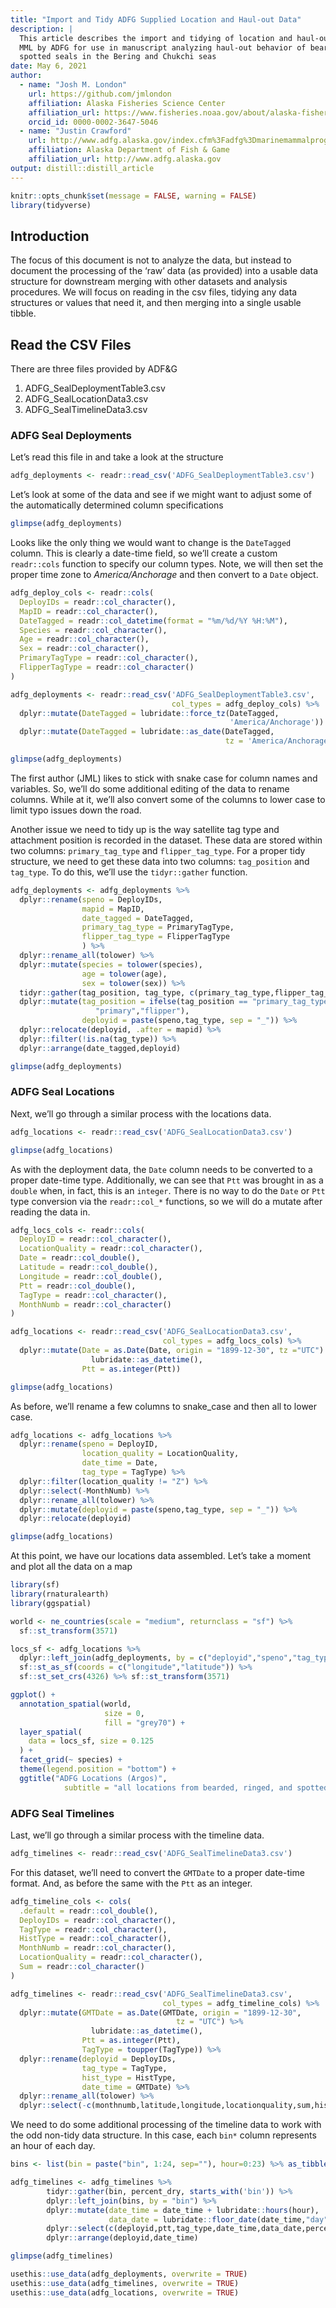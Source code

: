 ```yaml
---
title: "Import and Tidy ADFG Supplied Location and Haul-out Data"
description: | 
  This article describes the import and tidying of location and haul-out data provided to
  MML by ADFG for use in manuscript analyzing haul-out behavior of bearded, ribbon, and
  spotted seals in the Bering and Chukchi seas
date: May 6, 2021
author:
  - name: "Josh M. London"
    url: https://github.com/jmlondon
    affiliation: Alaska Fisheries Science Center
    affiliation_url: https://www.fisheries.noaa.gov/about/alaska-fisheries-science-center
    orcid_id: 0000-0002-3647-5046
  - name: "Justin Crawford"
    url: http://www.adfg.alaska.gov/index.cfm%3Fadfg%3Dmarinemammalprogram.icesealresearch
    affiliation: Alaska Department of Fish & Game
    affiliation_url: http://www.adfg.alaska.gov
output: distill::distill_article
---
```


```r
knitr::opts_chunk$set(message = FALSE, warning = FALSE)
library(tidyverse)
```

## Introduction

The focus of this document is not to analyze the data, but instead to document
the processing of the 'raw' data (as provided) into a usable data structure for
downstream merging with other datasets and analysis procedures. We will focus
on reading in the csv files, tidying any data structures or values that need it,
and then merging into a single usable tibble.

## Read the CSV Files

There are three files provided by ADF&G

1. ADFG_SealDeploymentTable3.csv
2. ADFG_SealLocationData3.csv
3. ADFG_SealTimelineData3.csv

### ADFG Seal Deployments

Let's read this file in and take a look at the structure

```r
adfg_deployments <- readr::read_csv('ADFG_SealDeploymentTable3.csv')
```

Let's look at some of the data and see if we might want to adjust some of the
automatically determined column specifications

```r
glimpse(adfg_deployments)
```

Looks like the only thing we would want to change is the `DateTagged` column.
This is clearly a date-time field, so we'll create a custom `readr::cols`
function to specify our column types. Note, we will then set the proper time
zone to *America/Anchorage* and then convert to a `Date` object.

```r
adfg_deploy_cols <- readr::cols(
  DeployIDs = readr::col_character(),
  MapID = readr::col_character(),
  DateTagged = readr::col_datetime(format = "%m/%d/%Y %H:%M"),
  Species = readr::col_character(),
  Age = readr::col_character(),
  Sex = readr::col_character(),
  PrimaryTagType = readr::col_character(),
  FlipperTagType = readr::col_character()
)

adfg_deployments <- readr::read_csv('ADFG_SealDeploymentTable3.csv',
                                    col_types = adfg_deploy_cols) %>% 
  dplyr::mutate(DateTagged = lubridate::force_tz(DateTagged, 
                                                 'America/Anchorage')) %>% 
  dplyr::mutate(DateTagged = lubridate::as_date(DateTagged, 
                                                tz = 'America/Anchorage'))

glimpse(adfg_deployments)
```

The first author (JML) likes to stick with snake case for column names and variables.
So, we'll do some additional editing of the data to rename columns. While at it,
we'll also convert some of the columns to lower case to limit typo issues down the
road.

Another issue we need to tidy up is the way satellite tag type and attachment
position is recorded in the dataset. These data are stored within two columns:
`primary_tag_type` and `flipper_tag_type`. For a proper tidy structure, we need
to get these data into two columns: `tag_position` and `tag_type`. To do this,
we'll use the `tidyr::gather` function.

```r
adfg_deployments <- adfg_deployments %>% 
  dplyr::rename(speno = DeployIDs,
                mapid = MapID,
                date_tagged = DateTagged,
                primary_tag_type = PrimaryTagType,
                flipper_tag_type = FlipperTagType
                ) %>% 
  dplyr::rename_all(tolower) %>% 
  dplyr::mutate(species = tolower(species),
                age = tolower(age),
                sex = tolower(sex)) %>% 
  tidyr::gather(tag_position, tag_type, c(primary_tag_type,flipper_tag_type)) %>% 
  dplyr::mutate(tag_position = ifelse(tag_position == "primary_tag_type",
                   "primary","flipper"),
                deployid = paste(speno,tag_type, sep = "_")) %>% 
  dplyr::relocate(deployid, .after = mapid) %>% 
  dplyr::filter(!is.na(tag_type)) %>% 
  dplyr::arrange(date_tagged,deployid)

glimpse(adfg_deployments)
```

### ADFG Seal Locations

Next, we'll go through a similar process with the locations data.

```r
adfg_locations <- readr::read_csv('ADFG_SealLocationData3.csv')
```

```r
glimpse(adfg_locations)
```

As with the deployment data, the `Date` column needs to be converted to a proper
date-time type. Additionally, we can see that `Ptt` was brought in as a `double`
when, in fact, this is an `integer`. There is no way to do the `Date` or `Ptt` type conversion via the `readr::col_*` functions, so we will do a mutate after 
reading the data in.

```r
adfg_locs_cols <- readr::cols(
  DeployID = readr::col_character(),
  LocationQuality = readr::col_character(),
  Date = readr::col_double(),
  Latitude = readr::col_double(),
  Longitude = readr::col_double(),
  Ptt = readr::col_double(),
  TagType = readr::col_character(),
  MonthNumb = readr::col_character()
)

adfg_locations <- readr::read_csv('ADFG_SealLocationData3.csv',
                                  col_types = adfg_locs_cols) %>% 
  dplyr::mutate(Date = as.Date(Date, origin = "1899-12-30", tz ="UTC") %>% 
                  lubridate::as_datetime(),
                Ptt = as.integer(Ptt))

glimpse(adfg_locations)
```

As before, we'll rename a few columns to snake_case and then all to lower case.

```r
adfg_locations <- adfg_locations %>% 
  dplyr::rename(speno = DeployID,
                location_quality = LocationQuality,
                date_time = Date,
                tag_type = TagType) %>% 
  dplyr::filter(location_quality != "Z") %>% 
  dplyr::select(-MonthNumb) %>% 
  dplyr::rename_all(tolower) %>% 
  dplyr::mutate(deployid = paste(speno,tag_type, sep = "_")) %>% 
  dplyr::relocate(deployid)

glimpse(adfg_locations)
```

At this point, we have our locations data assembled. Let's take a moment and plot
all the data on a map

```r
library(sf)
library(rnaturalearth)
library(ggspatial)

world <- ne_countries(scale = "medium", returnclass = "sf") %>% 
  sf::st_transform(3571)

locs_sf <- adfg_locations %>% 
  dplyr::left_join(adfg_deployments, by = c("deployid","speno","tag_type")) %>% 
  sf::st_as_sf(coords = c("longitude","latitude")) %>% 
  sf::st_set_crs(4326) %>% sf::st_transform(3571)

ggplot() +
  annotation_spatial(world, 
                     size = 0, 
                     fill = "grey70") +
  layer_spatial(
    data = locs_sf, size = 0.125
  ) +
  facet_grid(~ species) +
  theme(legend.position = "bottom") +
  ggtitle("ADFG Locations (Argos)",
            subtitle = "all locations from bearded, ringed, and spotted seals")

```


### ADFG Seal Timelines

Last, we'll go through a similar process with the timeline data.

```r
adfg_timelines <- readr::read_csv('ADFG_SealTimelineData3.csv')
```

For this dataset, we'll need to convert the `GMTDate` to a proper date-time
format. And, as before the same with the `Ptt` as an integer.

```r
adfg_timeline_cols <- cols(
  .default = readr::col_double(),
  DeployIDs = readr::col_character(),
  TagType = readr::col_character(),
  HistType = readr::col_character(),
  MonthNumb = readr::col_character(),
  LocationQuality = readr::col_character(),
  Sum = readr::col_character()
)

adfg_timelines <- readr::read_csv('ADFG_SealTimelineData3.csv',
                                  col_types = adfg_timeline_cols) %>% 
  dplyr::mutate(GMTDate = as.Date(GMTDate, origin = "1899-12-30", 
                                     tz = "UTC") %>% 
                  lubridate::as_datetime(),
                Ptt = as.integer(Ptt),
                TagType = toupper(TagType)) %>% 
  dplyr::rename(deployid = DeployIDs,
                tag_type = TagType,
                hist_type = HistType,
                date_time = GMTDate) %>% 
  dplyr::rename_all(tolower) %>% 
  dplyr::select(-c(monthnumb,latitude,longitude,locationquality,sum,hist_type))

```

We need to do some additional processing of the timeline data to work with the
odd non-tidy data structure. In this case, each `bin*` column represents an hour
of each day.

```r
bins <- list(bin = paste("bin", 1:24, sep=""), hour=0:23) %>% as_tibble()

adfg_timelines <- adfg_timelines %>% 
        tidyr::gather(bin, percent_dry, starts_with('bin')) %>%
        dplyr::left_join(bins, by = "bin") %>%
        dplyr::mutate(date_time = date_time + lubridate::hours(hour),
                      data_date = lubridate::floor_date(date_time,"day")) %>%
        dplyr::select(c(deployid,ptt,tag_type,date_time,data_date,percent_dry)) %>% 
        dplyr::arrange(deployid,date_time)
```

```r
glimpse(adfg_timelines)
```


```r
usethis::use_data(adfg_deployments, overwrite = TRUE)
usethis::use_data(adfg_timelines, overwrite = TRUE)
usethis::use_data(adfg_locations, overwrite = TRUE)
```

